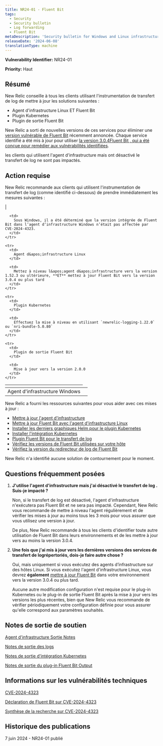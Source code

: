 ```yaml
---
title: NR24-01 - Fluent Bit
tags:
  - Security
  - Security bulletin
  - Log forwarding
  - Fluent Bit
metaDescription: 'Security bulletin for Windows and Linux infrastructure agent and Fluent Bit, the Kubernetes plugin, and the Fluent Bit output plugin.'
releaseDate: '2024-06-08'
translationType: machine
---
```


<DNT>**Vulnerability Identifier:**</DNT> NR24-01

<DNT>**Priority:**</DNT> Haut

## Résumé

New Relic conseille à tous les clients utilisant l&apos;instrumentation de transfert de log de mettre à jour les solutions suivantes :

* Agent d&apos;infrastructure Linux ET Fluent Bit
* Plugin Kubernetes
* Plugin de sortie Fluent Bit

New Relic a sorti de nouvelles versions de ces services pour éliminer une [version vulnérable de Fluent Bit](https://nvd.nist.gov/vuln/detail/CVE-2024-4323) récemment annoncée. Chaque service identifié a été mis à jour pour utiliser [la version 3.0.4Fluent Bit , qui a été conçue pour remédier aux vulnérabilités identifiées](https://fluentbit.io/blog/2024/05/21/statement-on-cve-2024-4323-and-its-fix/).

les clients qui utilisent l&apos;agent d&apos;infrastructure mais ont désactivé le transfert de log ne sont pas impactés.

## Action requise

New Relic recommande aux clients qui utilisent l&apos;instrumentation de transfert de log (comme identifié ci-dessous) de prendre immédiatement les mesures suivantes :

<table>
  <thead>
    | <th /><td>
  </thead>

  <tbody>
    <tr>
      <td>
        Agent d&apos;infrastructure Windows
      </td>

      <td>
        Sous Windows, il a été déterminé que la version intégrée de Fluent Bit dans l’agent d’infrastructure Windows n’était pas affectée par CVE-2024-4323.
      </td>
    </tr>

    <tr>
      <td>
        Agent d&apos;infrastructure Linux
      </td>

      <td>
        Mettez à niveau l&apos;agent d&apos;infrastructure vers la version 1.52.3 ou ultérieure, **ET** mettez à jour Fluent Bit vers la version 3.0.4 ou plus tard
      </td>
    </tr>

    <tr>
      <td>
        Plugin Kubernetes
      </td>

      <td>
        Effectuez la mise à niveau en utilisant `newrelic-logging-1.22.0` ou `nri-bundle-5.0.80`
      </td>
    </tr>

    <tr>
      <td>
        Plugin de sortie Fluent Bit
      </td>

      <td>
        Mise à jour vers la version 2.0.0
      </td>
    </tr>
  </tbody>
</table>

New Relic a fourni les ressources suivantes pour vous aider avec ces mises à jour :

* [Mettre à jour l&apos;agent d&apos;infrastructure](/docs/infrastructure/install-infrastructure-agent/update-or-uninstall/update-infrastructure-agent/)
* [Mettre à jour Fluent Bit avec l&apos;agent d&apos;infrastructure Linux](/docs/logs/forward-logs/forward-your-logs-using-infrastructure-agent/#install-fb-version)
* [Installer les derniers graphiques Helm pour le plugin Kubernetes](https://github.com/newrelic/helm-charts/tree/master?tab=readme-ov-file#Installthecharts)
* [Installer l&apos;intégration Kubernetes](/docs/kubernetes-pixie/kubernetes-integration/installation/kubernetes-integration-install-configure/)
* [Plugin Fluent Bit pour le transfert de log](/docs/logs/forward-logs/fluent-bit-plugin-log-forwarding/)
* [Vérifiez les versions de Fluent Bit utilisées sur votre hôte](/docs/infrastructure/infrastructure-ui-pages/infrastructure-inventory-page-search-your-entire-infrastructure/#search)
* [Vérifiez la version du redirecteur de log de Fluent Bit](/docs/logs/forward-logs/fluent-bit-plugin-log-forwarding/#upgrade-plugin)

New Relic n&apos;a identifié aucune solution de contournement pour le moment.

## Questions fréquemment posées

1. **J&apos;utilise l&apos;agent d&apos;infrastructure mais j&apos;ai désactivé le transfert de log . Suis-je impacté ?**

   Non, si le transfert de log est désactivé, l&apos;agent d&apos;infrastructure n&apos;exécutera pas Fluent Bit et ne sera pas impacté. Cependant, New Relic vous recommande de mettre à niveau l&apos;agent régulièrement et de vérifier les mises à jour au moins tous les 3 mois pour vous assurer que vous utilisez une version à jour.

   De plus, New Relic recommande à tous les clients d&apos;identifier toute autre utilisation de Fluent Bit dans leurs environnements et de les mettre à jour vers au moins la version 3.0.4.

2. **Une fois que j&apos;ai mis à jour vers les dernières versions des services de transfert de logrépertoriés, dois-je faire autre chose ?**

   Oui, mais uniquement si vous exécutez des agents d’infrastructure sur des hôtes Linux. Si vous exécutez l&apos;agent d&apos;infrastructure Linux, vous devrez **également** [mettre à jour Fluent Bit](/docs/logs/forward-logs/forward-your-logs-using-infrastructure-agent/#install-fb-version) dans votre environnement vers la version 3.0.4 ou plus tard.

   Aucune autre modification configuration n&apos;est requise pour le plug-in Kubernetes ou le plug-in de sortie Fluent Bit après la mise à jour vers les versions les plus récentes, bien que New Relic vous recommande de vérifier périodiquement votre configuration définie pour vous assurer qu&apos;elle correspond aux paramètres souhaités.

## Notes de sortie de soutien

[Agent d&apos;infrastructure Sortie Notes](/docs/release-notes/infrastructure-release-notes/infrastructure-agent-release-notes/)

[Notes de sortie des logs](/docs/release-notes/logs-release-notes/)

[Notes de sortie d&apos;intégration Kubernetes](/docs/release-notes/infrastructure-release-notes/kubernetes-integration-release-notes/3/)

[Notes de sortie du plug-in Fluent Bit Output](https://github.com/newrelic/newrelic-fluent-bit-output/releases)

## Informations sur les vulnérabilités techniques

[CVE-2024-4323](https://cve.mitre.org/cgi-bin/cvename.cgi?name=CVE-2024-4323)

[Déclaration de Fluent Bit sur CVE-2024-4323](https://fluentbit.io/blog/2024/05/21/statement-on-cve-2024-4323-and-its-fix/)

[Synthèse de la recherche sur CVE-2024-4323](https://www.tenable.com/security/research/tra-2024-17)

## Historique des publications

7 juin 2024 - NR24-01 publié